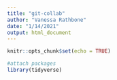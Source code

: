 ```yaml
---
title: "git-collab"
author: "Vanessa Rathbone"
date: "1/14/2021"
output: html_document
---
```


```r
knitr::opts_chunk$set(echo = TRUE)

#attach packages
library(tidyverse)

```
